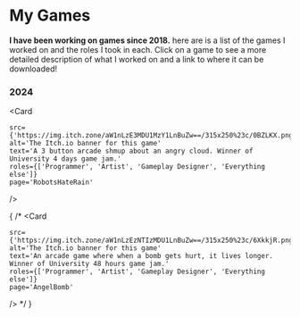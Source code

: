 

# My Games

**I have been working on games since 2018.** here are is a list of the games I worked on and the roles I took in each. Click on a game to see a more detailed description of what I worked on and a link to where it can be downloaded!


### 2024

<Card 

    src={'https://img.itch.zone/aW1nLzE3MDU1MzY1LnBuZw==/315x250%23c/0BZLKX.png'}
    alt='The Itch.io banner for this game'
    text='A 3 button arcade shmup about an angry cloud. Winner of University 4 days game jam.'
    roles={['Programmer', 'Artist', 'Gameplay Designer', 'Everything else']}
    page='RobotsHateRain'
/>

{
/*
<Card 

    src={'https://img.itch.zone/aW1nLzEzNTIzMDU1LnBuZw==/315x250%23c/6XkkjR.png'}
    alt='The Itch.io banner for this game'
    text='An arcade game where when a bomb gets hurt, it lives longer. Winner of University 48 hours game jam.'
    roles={['Programmer', 'Artist', 'Gameplay Designer', 'Everything else']}
    page='AngelBomb'
/>
*/
}
